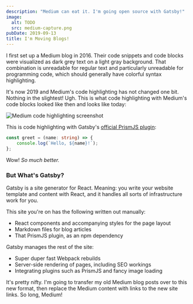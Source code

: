 ```yaml
---
description: "Medium can eat it. I'm going open source with Gatsby!"
image:
  alt: TODO
  src: medium-capture.png
pubDate: 2019-09-13
title: I'm Moving Blogs!
---
```



I first set up a Medium blog in 2016.
Their code snippets and code blocks were visualized as dark grey text on a light gray background.
That combination is unreadable for regular text and particularly unreadable for programming code, which should generally have colorful syntax highlighting.

It's now 2019 and Medium's code highlighting has not changed one bit.
Nothing in the slightest!
Ugh.
This is what code highlighting with Medium's code blocks looked like then and looks like today:

<img alt="Medium code highlighting screenshot" src={mediumCapture} />

This is code highlighting with Gatsby's [official PrismJS plugin](https://www.gatsbyjs.org/packages/gatsby-remark-prismjs):

```typescript
const greet = (name: string) => {
	console.log(`Hello, ${name}!`);
};
```

Wow!
_So much better._

### But What's Gatsby?

Gatsby is a site generator for React.
Meaning: you write your website template and content with React, and it handles all sorts of infrastructure work for you.

This site you're on has the following written out manually:

- React components and accompanying styles for the page layout
- Markdown files for blog articles
- That PrismJS plugin, as an npm dependency

Gatsby manages the rest of the site:

- Super duper fast Webpack rebuilds
- Server-side rendering of pages, including SEO workings
- Integrating plugins such as PrismJS and fancy image loading

It's pretty nifty.
I'm going to transfer my old Medium blog posts over to this new format,
then replace the Medium content with links to the new site links.
So long, Medium!
